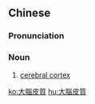 {{also|大脑皮质}}
==Chinese==
{{zh-forms|s=大脑皮质|type=22}}
{{wikipedia|lang=zh}}

===Pronunciation===
{{zh-pron
|m=dànǎopí质
|c=daai6 nou5 pei4 zat1
|cat=n
}}

===Noun===
{{zh-noun}}

# [[cerebral cortex]]

{{zh-cat|Neuroanatomy}}

[[ko:大腦皮質]]
[[hu:大腦皮質]]
